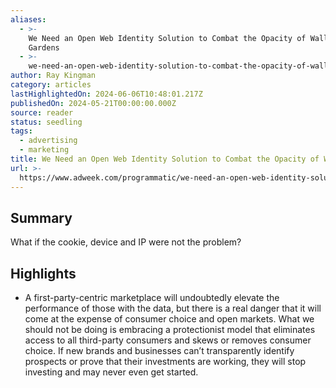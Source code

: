 ```yaml
---
aliases:
  - >-
    We Need an Open Web Identity Solution to Combat the Opacity of Walled
    Gardens
  - >-
    we-need-an-open-web-identity-solution-to-combat-the-opacity-of-walled-gardens
author: Ray Kingman
category: articles
lastHighlightedOn: 2024-06-06T10:48:01.217Z
publishedOn: 2024-05-21T00:00:00.000Z
source: reader
status: seedling
tags:
  - advertising
  - marketing
title: We Need an Open Web Identity Solution to Combat the Opacity of Walled Gardens
url: >-
  https://www.adweek.com/programmatic/we-need-an-open-web-identity-solution-to-combat-the-opacity-of-walled-gardens/?utm_source=postup&utm_medium=email&utm_campaign=Adweek_Daily_Newsletter_240523054642&recip_id=2165214&lyt_id=2165214
---
```

## Summary

What if the cookie, device and IP were not the problem?

## Highlights

- A first-party-centric marketplace will undoubtedly elevate the performance of those with the data, but there is a real danger that it will come at the expense of consumer choice and open markets. What we should not be doing is embracing a protectionist model that eliminates access to all third-party consumers and skews or removes consumer choice. If new brands and businesses can’t transparently identify prospects or prove that their investments are working, they will stop investing and may never even get started.
